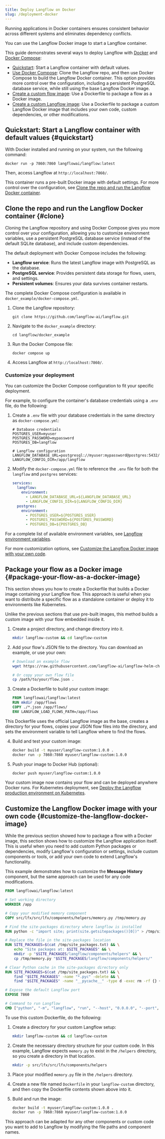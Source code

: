 ```yaml
---
title: Deploy Langflow on Docker
slug: /deployment-docker
---
```



<PartialPodmanAlt />

Running applications in Docker containers ensures consistent behavior across different systems and eliminates dependency conflicts.

You can use the Langflow Docker image to start a Langflow container.

This guide demonstrates several ways to deploy Langflow with [Docker](https://docs.docker.com/) and [Docker Compose](https://docs.docker.com/compose/):

* [Quickstart](#quickstart): Start a Langflow container with default values.
* [Use Docker Compose](#clone): Clone the Langflow repo, and then use Docker Compose to build the Langflow Docker container.
This option provides more control over the configuration, including a persistent PostgreSQL database service, while still using the base Langflow Docker image.
* [Create a custom flow image](#package-your-flow-as-a-docker-image): Use a Dockerfile to package a flow as a Docker image.
* [Create a custom Langflow image](#customize-the-langflow-docker-image): Use a Dockerfile to package a custom Langflow Docker image that includes your own code, custom dependencies, or other modifications.

## Quickstart: Start a Langflow container with default values {#quickstart}

With Docker installed and running on your system, run the following command:

```shell
docker run -p 7860:7860 langflowai/langflow:latest
```

Then, access Langflow at `http://localhost:7860/`.

This container runs a pre-built Docker image with default settings.
For more control over the configuration, see [Clone the repo and run the Langflow Docker container](#clone).

## Clone the repo and run the Langflow Docker container {#clone}

Cloning the Langflow repository and using Docker Compose gives you more control over your configuration, allowing you to customize environment variables, use a persistent PostgreSQL database service (instead of the default SQLite database), and include custom dependencies.

The default deployment with Docker Compose includes the following:

- **Langflow service**: Runs the latest Langflow image with PostgreSQL as the database.
- **PostgreSQL service**: Provides persistent data storage for flows, users, and settings.
- **Persistent volumes**: Ensures your data survives container restarts.

The complete Docker Compose configuration is available in `docker_example/docker-compose.yml`.

1. Clone the Langflow repository:

   ```shell
   git clone https://github.com/langflow-ai/langflow.git
   ```

2. Navigate to the `docker_example` directory:

   ```shell
   cd langflow/docker_example
   ```

3. Run the Docker Compose file:

   ```shell
   docker compose up
   ```

4. Access Langflow at `http://localhost:7860/`.

### Customize your deployment

You can customize the Docker Compose configuration to fit your specific deployment.

For example, to configure the container's database credentials using a `.env` file, do the following:

1. Create a `.env` file with your database credentials in the same directory as `docker-compose.yml`:

    ```text
    # Database credentials
    POSTGRES_USER=myuser
    POSTGRES_PASSWORD=mypassword
    POSTGRES_DB=langflow

    # Langflow configuration
    LANGFLOW_DATABASE_URL=postgresql://myuser:mypassword@postgres:5432/langflow
    LANGFLOW_CONFIG_DIR=/app/langflow
    ```

2. Modify the `docker-compose.yml` file to reference the `.env` file for both the `langflow` and `postgres` services:

    ```yaml
    services:
      langflow:
        environment:
          - LANGFLOW_DATABASE_URL=${LANGFLOW_DATABASE_URL}
          - LANGFLOW_CONFIG_DIR=${LANGFLOW_CONFIG_DIR}
      postgres:
        environment:
          - POSTGRES_USER=${POSTGRES_USER}
          - POSTGRES_PASSWORD=${POSTGRES_PASSWORD}
          - POSTGRES_DB=${POSTGRES_DB}
    ```

For a complete list of available environment variables, see [Langflow environment variables](/environment-variables).

For more customization options, see [Customize the Langflow Docker image with your own code](#customize-the-langflow-docker-image).

## Package your flow as a Docker image {#package-your-flow-as-a-docker-image}

This section shows you how to create a Dockerfile that builds a Docker image containing your Langflow flow. This approach is useful when you want to distribute a specific flow as a standalone container or deploy it to environments like Kubernetes.

Unlike the previous sections that use pre-built images, this method builds a custom image with your flow embedded inside it.

1. Create a project directory, and change directory into it.

    ```bash
    mkdir langflow-custom && cd langflow-custom
    ```

2. Add your flow's JSON file to the directory. You can download an example, or use your own:

    ```bash
    # Download an example flow
    wget https://raw.githubusercontent.com/langflow-ai/langflow-helm-charts/refs/heads/main/examples/flows/basic-prompting-hello-world.json

    # Or copy your own flow file
    cp /path/to/your/flow.json .
    ```

3. Create a Dockerfile to build your custom image:

    ```dockerfile
    FROM langflowai/langflow:latest
    RUN mkdir /app/flows
    COPY ./*.json /app/flows/
    ENV LANGFLOW_LOAD_FLOWS_PATH=/app/flows
    ```

This Dockerfile uses the official Langflow image as the base, creates a directory for your flows, copies your JSON flow files into the directory, and sets the environment variable to tell Langflow where to find the flows.

4. Build and test your custom image:

    ```bash
    docker build -t myuser/langflow-custom:1.0.0 .
    docker run -p 7860:7860 myuser/langflow-custom:1.0.0
    ```

5. Push your image to Docker Hub (optional):

    ```bash
    docker push myuser/langflow-custom:1.0.0
    ```

Your custom image now contains your flow and can be deployed anywhere Docker runs. For Kubernetes deployment, see [Deploy the Langflow production environment on Kubernetes](/deployment-kubernetes-prod).

## Customize the Langflow Docker image with your own code {#customize-the-langflow-docker-image}

While the previous section showed how to package a flow with a Docker image, this section shows how to customize the Langflow application itself. This is useful when you need to add custom Python packages or dependencies, modify Langflow's configuration or settings, include custom components or tools, or add your own code to extend Langflow's functionality.

This example demonstrates how to customize the **Message History** component, but the same approach can be used for any code modifications.

```dockerfile
FROM langflowai/langflow:latest

# Set working directory
WORKDIR /app

# Copy your modified memory component
COPY src/lfx/src/lfx/components/helpers/memory.py /tmp/memory.py

# Find the site-packages directory where langflow is installed
RUN python -c "import site; print(site.getsitepackages()[0])" > /tmp/site_packages.txt

# Replace the file in the site-packages location
RUN SITE_PACKAGES=$(cat /tmp/site_packages.txt) && \
    echo "Site packages at: $SITE_PACKAGES" && \
    mkdir -p "$SITE_PACKAGES/langflow/components/helpers" && \
    cp /tmp/memory.py "$SITE_PACKAGES/langflow/components/helpers/"

# Clear Python cache in the site-packages directory only
RUN SITE_PACKAGES=$(cat /tmp/site_packages.txt) && \
    find "$SITE_PACKAGES" -name "*.pyc" -delete && \
    find "$SITE_PACKAGES" -name "__pycache__" -type d -exec rm -rf {} +

# Expose the default Langflow port
EXPOSE 7860

# Command to run Langflow
CMD ["python", "-m", "langflow", "run", "--host", "0.0.0.0", "--port", "7860"]
```

To use this custom Dockerfile, do the following:

1. Create a directory for your custom Langflow setup:

    ```bash
    mkdir langflow-custom && cd langflow-custom
    ```

2. Create the necessary directory structure for your custom code.
In this example, Langflow expects `memory.py` to exist in the `/helpers` directory, so you create a directory in that location.

    ```bash
    mkdir -p src/lfx/src/lfx/components/helpers
    ```

3. Place your modified `memory.py` file in the `/helpers` directory.

4. Create a new file named `Dockerfile` in your `langflow-custom` directory, and then copy the Dockerfile contents shown above into it.

5. Build and run the image:

    ```bash
    docker build -t myuser/langflow-custom:1.0.0 .
    docker run -p 7860:7860 myuser/langflow-custom:1.0.0
    ```

This approach can be adapted for any other components or custom code you want to add to Langflow by modifying the file paths and component names.